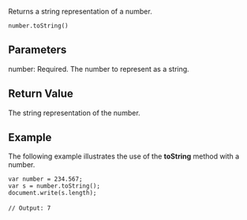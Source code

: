 Returns a string representation of a number.

 number.toString()
==Parameters==
; number: Required. The number to represent as a string.

==Return Value==
The string representation of the number.


==Example==
The following example illustrates the use of the '''toString''' method with a number.

 var number = 234.567;
 var s = number.toString();
 document.write(s.length);
 
 // Output: 7

